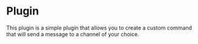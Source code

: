 # Plugin

This plugin is a simple plugin that allows you to create a custom command that will send a message to a channel of your choice.
